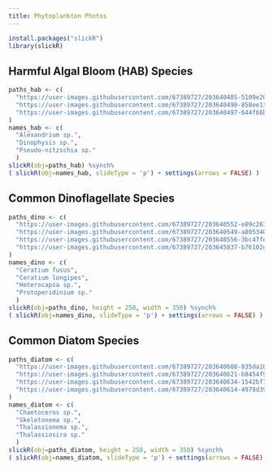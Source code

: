 ```yaml
---
title: Phytoplankton Photos
---
```


```r

install.packages("slickR")
library(slickR)

```

## Harmful Algal Bloom (HAB) Species
```r
paths_hab <- c(
  "https://user-images.githubusercontent.com/67389727/203640485-5109e208-8872-437a-abff-3bc33d1eb7a1.jpg",
  "https://user-images.githubusercontent.com/67389727/203640490-858ee131-4058-4af9-98e9-3f97b07adcbe.jpg",
  "https://user-images.githubusercontent.com/67389727/203640497-644f66bd-5da2-4905-82cc-322025454d54.jpg"
)
names_hab <- c(
  "Alexandrium sp.",
  "Dinophysis sp.",
  "Pseudo-nitzschia sp."
  ) 
slickR(obj=paths_hab) %synch%
( slickR(obj=names_hab, slideType = 'p') + settings(arrows = FALSE) )
```
## Common Dinoflagellate Species
```r
paths_dino <- c(
  "https://user-images.githubusercontent.com/67389727/203640552-e09c267e-e89c-470c-a393-21feaa85fe82.jpg",
  "https://user-images.githubusercontent.com/67389727/203640549-a805340c-11f9-4c35-9cf5-fa2d9348c549.jpg",
  "https://user-images.githubusercontent.com/67389727/203640556-3bc47fe4-9abb-4ed6-b09c-1b4337c6730c.jpg",
  "https://user-images.githubusercontent.com/67389727/203645837-b76102dc-09f6-45b5-89b2-42d5bb8eabea.jpg"
)
names_dino <- c(
  "Ceratium fusus",
  "Ceratium longipes",
  "Heterocapsa sp.",
  "Protoperidinium sp."
  )
slickR(obj=paths_dino, height = 250, width = 350) %synch%
( slickR(obj=names_dino, slideType = 'p') + settings(arrows = FALSE) )
```
## Common Diatom Species
```r
paths_diatom <- c(
  "https://user-images.githubusercontent.com/67389727/203640608-835da107-f66b-4f6b-b510-3b85bb2e38f5.jpg",
  "https://user-images.githubusercontent.com/67389727/203640621-b8454f91-65a4-4be8-9572-e61fdb7b3c08.jpg",
  "https://user-images.githubusercontent.com/67389727/203640634-1542bf75-6c08-42b4-8789-f62444de32f9.jpg",
  "https://user-images.githubusercontent.com/67389727/203640614-4978d394-4c40-4e77-99e8-77e60375018e.jpg"
)
names_diatom <- c(
  "Chaetoceros sp.",
  "Skeletonema sp.",
  "Thalassionema sp.",
  "Thalassiosira sp."
  )
slickR(obj=paths_diatom, height = 250, width = 350) %synch%
( slickR(obj=names_diatom, slideType = 'p') + settings(arrows = FALSE) )
```
